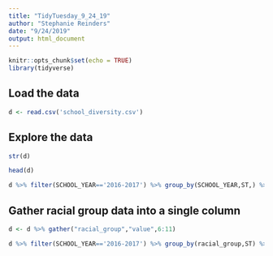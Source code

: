 ```yaml
---
title: "TidyTuesday_9_24_19"
author: "Stephanie Reinders"
date: "9/24/2019"
output: html_document
---
```


```r
knitr::opts_chunk$set(echo = TRUE)
library(tidyverse)
```

## Load the data
```r
d <- read.csv('school_diversity.csv')
```

## Explore the data
```r
str(d)
```

```r
head(d)
```



```r
d %>% filter(SCHOOL_YEAR=='2016-2017') %>% group_by(SCHOOL_YEAR,ST,) %>% summarize(nasian = mean(Asian)) %>% arrange(desc(nasian))
```

## Gather racial group data into a single column
```r
d <- d %>% gather("racial_group","value",6:11)
```


```r
d %>% filter(SCHOOL_YEAR=='2016-2017') %>% group_by(racial_group,ST) %>% summarize(mean = mean(value))
```


